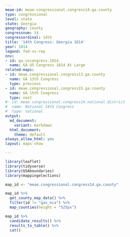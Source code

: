 ```yaml
---
meae-id: meae.congressional.congress14.ga.county
type: congressional
level: state
state: Georgia
geography: county
congressnum: 14
congressordinal: 14th
title: '14th Congress: Georgia 1814'
year: 1814
legend: fed-vs-rep
nnv:
- id: ga.uscongress.1814
  name: GA US Congress 1814 At Large
related-maps:
- id: meae.congressional.congress13.ga.county
  name: GA 13th Congress
  type: previous
- id: meae.congressional.congress15.ga.county
  name: GA 15th Congress
  type: next
#- id: meae.congressional.congress14.national.district
#  name: National 14th Congress
#  type: national
output:
  md_document:
    variant: markdown
  html_document:
    theme: default
always_allow_html: yes
layout: maps-show

---
```


```r
library(leaflet)
library(tidyverse)
library(USAboundaries)
library(mappingelections)

map_id <- "meae.congressional.congress14.ga.county"
```

<div class="map">

```r
map_id %>%
  get_county_map_data() %>%
  filter(id != "gas_nca") %>% 
  map_counties(height = "525px")
```

</div>

<div class="results-table">

```r
map_id %>%
  candidate_results() %>%
  results_to_table() %>%
  cat()
```

</div>
